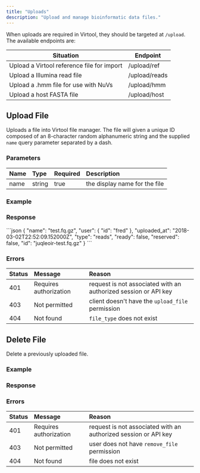 ```yaml
---
title: "Uploads"
description: "Upload and manage bioinformatic data files."
---
```



When uploads are required in Virtool, they should be targeted at `/upload`. The available endpoints are:

| Situation                                  | Endpoint      |
| ------------------------------------------ | ------------- |
| Upload a Virtool reference file for import | /upload/ref   |
| Upload a Illumina read file                | /upload/reads |
| Upload a .hmm file for use with NuVs       | /upload/hmm   |
| Upload a host FASTA file                   | /upload/host  |

## Upload File

<Permission name="upload_file" />

Uploads a file into Virtool file manager. The file will given a unique ID composed of an 8-character random alphanumeric string and the supplied `name` query parameter separated by a dash.

<Endpoint method="POST" path="/upload/:file_type" />

### Parameters

| Name | Type   | Required | Description                   |
| :--- | :----- | :------- | :---------------------------- |
| name | string | true     | the display name for the file |

### Example

<Request method="POST" path="/upload/reads?name=test.fq.gz" />

### Response

<Response status="201 Created" location="/api/files/juqleoir-test.fq.gz" >
```json
{
  "name": "test.fq.gz",
  "user": {
    "id": "fred"
  },
  "uploaded_at": "2018-03-02T22:52:09.152000Z",
  "type": "reads",
  "ready": false,
  "reserved": false,
  "id": "juqleoir-test.fq.gz"
}
```
</Response>

### Errors

| Status | Message                | Reason                                                          |
| :----- | :--------------------- | :-------------------------------------------------------------- |
| 401    | Requires authorization | request is not associated with an authorized session or API key |
| 403    | Not permitted          | client doesn't have the `upload_file` permission                |
| 404    | Not found              | `file_type` does not exist                                      |

## Delete File

<Permission name="delete_file" />

Delete a previously uploaded file.

<Endpoint method="DELETE" path="/api/files/:id" />

### Example

<Request method="DELETE" path="/api/files/juqleoir-test.fq.gz" />

### Response

<Response status="204 No content" />

### Errors

| Status | Message                | Reason                                                          |
| :----- | :--------------------- | :-------------------------------------------------------------- |
| 401    | Requires authorization | request is not associated with an authorized session or API key |
| 403    | Not permitted          | user does not have `remove_file` permission                     |
| 404    | Not found              | file does not exist                                             |
